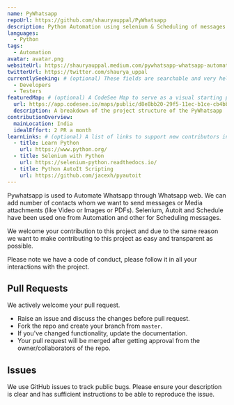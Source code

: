 ```yaml
---
name: PyWhatsapp
repoUrl: https://github.com/shauryauppal/PyWhatsapp
description: Python Automation using selenium & Scheduling of messages and media
languages:
  - Python
tags:
  - Automation
avatar: avatar.png
websiteUrl: https://shauryauppal.medium.com/pywhatsapp-whatsapp-automation-cfe972e7d50a
twitterUrl: https://twitter.com/shaurya_uppal
currentlySeeking: # (optional) These fields are searchable and very helpful for contributors to match well with your project
  - Developers
  - Testers
featuredMap: # (optional) A CodeSee Map to serve as a visual starting point for contributors
  url: https://app.codesee.io/maps/public/d8e8bb20-29f5-11ec-b1ce-cb4bb2caa6dd
  description: A breakdown of the project structure of the PyWhatsapp
contributionOverview:
  mainLocation: India
  idealEffort: 2 PR a month
learnLinks: # (optional) A list of links to support new contributors in learning about your project and tech stack and culture / community
  - title: Learn Python
    url: https://www.python.org/
  - title: Selenium with Python
    url: https://selenium-python.readthedocs.io/
  - title: Python AutoIt Scripting
    url: https://github.com/jacexh/pyautoit
---
```


<!-- Divide your content into sections using our handy shortcodes. Each section is optional -->

<Overview>

Pywhatsapp is used to Automate Whatsapp through Whatsapp web. We can add
number of contacts whom we want to send messages or Media attachments (like
Video or Images or PDFs). Selenium, Autoit and Schedule have been used one
from Automation and other for Scheduling messages.

</Overview>

<Contributing>

We welcome your contribution to this project and due to the same reason we want to make contributing to this project as easy and transparent as possible.

Please note we have a code of conduct, please follow it in all your interactions with the project.

## Pull Requests

We actively welcome your pull request.

- Raise an issue and discuss the changes before pull request.
- Fork the repo and create your branch from `master`.
- If you've changed functionality, update the documentation.
- Your pull request will be merged after getting approval from the owner/collaborators of the repo.

## Issues

We use GitHub issues to track public bugs. Please ensure your description is clear and has sufficient instructions to be able to reproduce the issue.

</Contributing>
